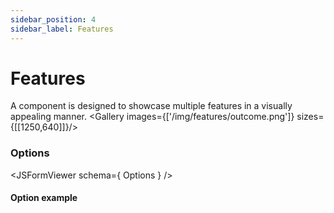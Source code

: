```yaml
---
sidebar_position: 4
sidebar_label: Features
---
```



# Features

A component is designed to showcase multiple features in a visually appealing manner.
<Gallery images={['/img/features/outcome.png']} sizes={[[1250,640]]}/>

### Options
<JSFormViewer schema={ Options } />

#### Option example
```json

```
